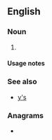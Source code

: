 {{also|ys|Ys|YS|yS|y's|-ys|-yś}}
==English==

===Noun===
{{head|en|noun plural form}}

# {{plural of|Y|lang=en}}

====Usage notes====
{{U:en:plurals of letters}}

===See also===
* [[y's]]

===Anagrams===
* {{anagrams|en|SY|Sy}}